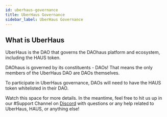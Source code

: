 ```yaml
---
id: uberhaus-governance
title: UberHaus Governance
sidebar_label: UberHaus Governance
---
```


## What is UberHaus

UberHaus is the DAO that governs the DAOhaus platform and ecosystem, including the HAUS token.

DAOhaus is governed by its constituents - DAOs! That means the only members of the UberHaus DAO are DAOs themselves.

To participate in UberHaus governance, DAOs will need to have the HAUS token whitelisted in their DAO.

Watch this space for more details. In the meantime, feel free to hit us up in our #Support Channel on [Discord](https://discord.gg/CAqTnwGpez) with questions or any help related to UberHaus, HAUS, or anything else!
